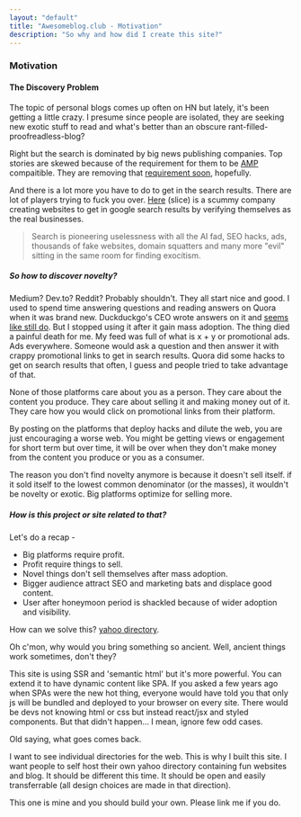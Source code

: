 ```yaml
---
layout: "default"
title: "Awesomeblog.club - Motivation"
description: "So why and how did I create this site?"
---
```


### Motivation

#### The Discovery Problem

The topic of personal blogs comes up often on HN but lately, it's been getting a little crazy.
I presume since people are isolated, they are seeking new exotic stuff to read and what's better than an obscure rant-filled-proofreadless-blog?

Right but the search is dominated by big news publishing companies. Top stories are skewed because of the requirement for them to be [AMP](https://amp.dev) compaitible.
They are removing that [requirement soon](https://www.searchenginejournal.com/googles-top-stories-to-show-more-than-just-amp-pages/370792/), hopefully.

And there is a lot more you have to do to get in the search results. There are lot of players trying to fuck you over.
[Here](https://yvoschaap.com/weblog/another_mass_hijack_attempt_of_the_google_search_results) (slice) is a scummy company
creating websites to get in google search results by verifying themselves as the real businesses.

> Search is pioneering uselessness with all the AI fad, SEO hacks, ads, thousands of fake websites, domain squatters and many more "evil" sitting in the same room for finding exocitism.

##### So how to discover novelty?

Medium? Dev.to? Reddit? Probably shouldn't. They all start nice and good. I used to spend time answering questions and reading answers on Quora when it was brand new.
Duckduckgo's CEO wrote answers on it and [seems like still do](https://www.quora.com/profile/Gabriel-Weinberg). But I stopped using it after it gain mass adoption. The thing died a painful death for me.
My feed was full of what is x + y or promotional ads. Ads everywhere. Someone would ask a question and then answer it with crappy promotional links to get in search results. Quora did some hacks to get on search results that often, I guess and people tried to take advantage of that.

None of those platforms care about you as a person. They care about the content you produce. They care about selling it and making money out of it. They care how you would click on promotional links from their platform.

By posting on the platforms that deploy hacks and dilute the web, you are just encouraging a worse web. You might be getting views or engagement for short term but over time, it will be over
when they don't make money from the content you produce or you as a consumer.

The reason you don't find novelty anymore is because it doesn't sell itself. if it sold itself to the lowest common denominator (or the masses), it wouldn't be novelty or exotic.
Big platforms optimize for selling more.

##### How is this project or site related to that?

Let's do a recap -

- Big platforms require profit.
- Profit require things to sell.
- Novel things don't sell themselves after mass adoption.
- Bigger audience attract SEO and marketing bats and displace good content.
- User after honeymoon period is shackled because of wider adoption and visibility.

How can we solve this? [yahoo directory](https://searchengineland.com/the-yahoo-directory-is-finally-absolutely-dead-236663).

Oh c'mon, why would you bring something so ancient. Well, ancient things work sometimes, don't they?

This site is using SSR and 'semantic html' but it's more powerful. You can extend it to have dynamic content like SPA. If you asked a few years ago when SPAs were the new hot thing,
everyone would have told you that only js will be bundled and deployed to your browser on every site. There would be devs not knowing html or css but instead react/jsx and styled components. But that didn't happen...
I mean, ignore few odd cases.

Old saying, what goes comes back.

I want to see individual directories for the web. This is why I built this site. I want people to self host their own yahoo directory containing fun websites and blog. It should be different this time. It should be open and easily transferrable (all design choices are made in that direction).

This one is mine and you should build your own. Please link me if you do.
